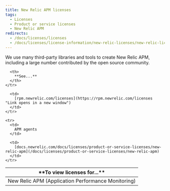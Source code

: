 ```yaml
---
title: New Relic APM licenses
tags:
  - Licenses
  - Product or service licenses
  - New Relic APM
redirects:
  - /docs/licenses/licenses
  - /docs/licenses/license-information/new-relic-licenses/new-relic-licenses
---
```


We use many third-party libraries and tools to create New Relic APM, including a large number contributed by the open source community.

<table>
  <thead>
    <tr>
      <th width={250}>
        **To view licenses for...**
      </th>

      <th>
        **See...**
      </th>
    </tr>
  </thead>

  <tbody>
    <tr>
      <td>
        New Relic APM (Application Performance Monitoring)
      </td>

      <td>
        [rpm.newrelic.com/licenses](https://rpm.newrelic.com/licenses "Link opens in a new window")
      </td>
    </tr>

    <tr>
      <td>
        APM agents
      </td>

      <td>
        [docs.newrelic.com/docs/licenses/product-or-service-licenses/new-relic-apm](/docs/licenses/product-or-service-licenses/new-relic-apm)
      </td>
    </tr>
  </tbody>
</table>

